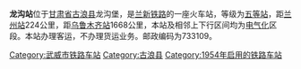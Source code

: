 {{Infobox China railway station
|车站名称 = 龙沟站
|图片 = 
|图片介绍 = 
|其他名称 = 
|车站拼音 = Longgou
|英文名称 = {{nobold|{{noitalics|Longgou Railway Station}}}}
|车站代码 = 
|电报码 = LGJ
|拼音码 = LGO
|车站位置 = [[甘肃省|甘肃省]][[武威市|武威市]][[古浪县|古浪县]]龙沟堡
|归属 = [[兰州铁路局|兰州铁路局]]
|线路 = [[兰新铁路|兰新铁路]]
|车站等级 = [[五等站_(中国)|五等站]]
}}
'''龙沟站'''位于[[甘肃省|甘肃省]][[古浪县|古浪县]]龙沟堡，是[[兰新铁路|兰新铁路]]的一座火车站，等级为[[五等站_(中国)|五等站]]，距[[兰州站|兰州站]]224公里，距[[乌鲁木齐站|乌鲁木齐站]]1668公里，本站及相邻上下行区间均为[[电气化|电气化]]区段。本站办理客运，不办理货运业务。邮政编码为733109。

{{Start rail box|[[中国铁路|中国铁路]]}}
{{s-inop|[[沙沟台站|沙沟台]]}}
{{s-line|[[兰新铁路|兰新铁路]]<br />龙沟站}}
{{s-inop|[[柳家台站|柳家台]]}}
{{End box}}
{{兰新铁路}}
[[Category:武威市铁路车站|Category:武威市铁路车站]]
[[Category:古浪县|Category:古浪县]]
[[Category:1954年启用的铁路车站|Category:1954年启用的铁路车站]]